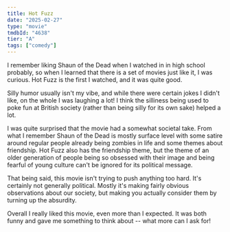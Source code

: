 ```yaml
---
title: Hot Fuzz
date: "2025-02-27"
type: "movie"
tmdbId: "4638"
tier: "A"
tags: ["comedy"]
---
```


I remember liking Shaun of the Dead when I watched in in high school probably, so when I learned that there is a set of movies just like it, I was curious. Hot Fuzz is the first I watched, and it was quite good.

Silly humor usually isn't my vibe, and while there were certain jokes I didn't like, on the whole I was laughing a lot! I think the silliness being used to poke fun at British society (rather than being silly for its own sake) helped a lot.

I was quite surprised that the movie had a somewhat societal take. From what I remember Shaun of the Dead is mostly surface level with some satire around regular people already being zombies in life and some themes about friendship. Hot Fuzz also has the friendship theme, but the theme of an older generation of people being so obsessed with their image and being fearful of young culture can't be ignored for its political message.

That being said, this movie isn't trying to push anything too hard. It's certainly not generally political. Mostly it's making fairly obvious observations about our society, but making you actually consider them by turning up the absurdity.

Overall I really liked this movie, even more than I expected. It was both funny and gave me something to think about -- what more can I ask for!
